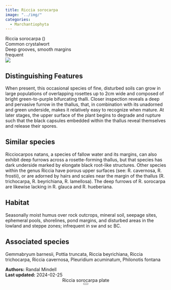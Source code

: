 ```yaml
---
title: Riccia sorocarpa
image: "../img/"
categories:
  - Marchantiophyta
---
```


<div class="info-panel">
 <div class="info-top">
  <div class="taxon-scientific"><span class="taxon-name">Riccia sorocarpa</span> <span class="taxon-authority"></span> <span class="taxon-family">()</span></div>
  <div class="taxon-common">Common crystalwort</div>
 </div>
 <div class="info-bottom">
  <div class="taxon-qnd">Deep grooves, smooth margins</div>
  <div class="taxon-abundance">frequent</div>
 </div>
</div>
<div class="imerss-content-frame">
 <div class="imerss-image-header">
  <div class="imerss-image-holder imerss-column-left" data-toggle="tooltip" style="background-image: url(../img/)" title="">
  </div>

  <div class="imerss-image-holder imerss-column-right" data-toggle="tooltip" style="background-image: url(../img/)" title="">
  </div>
 </div>
 <div class="imerss-content-lower">
  <div class="imerss-column-left">
  <div class="tab-microscope" data-micromodal-trigger="modal-plate">
  <img src="../img/bryo guide microscope.png"/>
  </div>

<h2>Distinguishing Features</h2>

When present, this occasional species of fine, disturbed soils can grow in large populations of overlapping rosettes up to 2cm wide and composed of bright green-to-purple bifurcating thalli. Closer inspection reveals a deep and pervasive furrow in the thallus, that, in combination with its unadorned and green underside, makes it relatively easy to recognize when mature. At later stages, the upper surface of the plant begins to degrade and rupture such that the black capsules embedded within the thallus reveal themselves and release their spores.

<h2>Similar species</h2>

Ricciocarpos natans, a species of fallow water and its margins, can also exhibit deep furrows across a rosette-forming thallus, but that species has dark underside marked by elongate black root-like structures. Other species within the genus Riccia have porous upper surfaces (see: R. cavernosa, R. frostii), or are adorned by hairs and scales near the margin of the thallus (R. trichocarpa, R. beyrichiana, R. lamellosa). The deep furrows of R. sorocarpa are likewise lacking in R. glauca and R. hueberiana.

<h2>Habitat</h2>

Seasonally moist humus over rock outcrops, mineral soil, seepage sites, ephemeral pools, shorelines, pond margins, and disturbed areas in the lowland and steppe zones; infrequent in sw and sc BC.

<h2>Associated species</h2>

Gemmabryum barnesii, Pottia truncata, Riccia beyrichiana, Riccia trichocarpa, Riccia cavernosa, Pleuridium acuminatum, Philonotis fontana
</div>

<div class="imerss-column-right">

<div class="imerss-image-holder imerss-column-right" data-toggle="tooltip" style="background-image: url(../img/)" title="">
</div>

</div>

</div>
</div>

<div class="taxon-footer">
 <div class="taxon-authors"><b>Authors:</b> <span>Randal Mindell</span></div>
 <div class="taxon-update"><b>Last updated:</b> <span>2024-02-25</span></div>
</div>

<div class="modal micromodal-slide" id="modal-plate" aria-hidden="true">
 <div class="modal__overlay" tabindex="-1" data-micromodal-close>
  <div class="modal__container" role="dialog" aria-modal="true" aria-labelledby="modal-plate-title" >
   <header class="modal__header">
   <div class="modal__title" id="modal-plate-title">
  Riccia sorocarpa plate
   </div>
   <button class="modal__close" aria-label="Close" data-micromodal-close></button>
   </header>
  <div class="modal__content" id="modal-plate-content">
   <div class="imerss-image-holder" data-toggle="tooltip" style="background-image: url(../img/)" title="">
  </div>
  </div>
  </div>
 </div>
</div>

<script src="../js/micromodal.min.js"></script>
<link href="../css/style-taxon.css" rel="stylesheet">
<link href="../css/micromodal.css" rel="stylesheet">

<script>
MicroModal.init();
</script>


